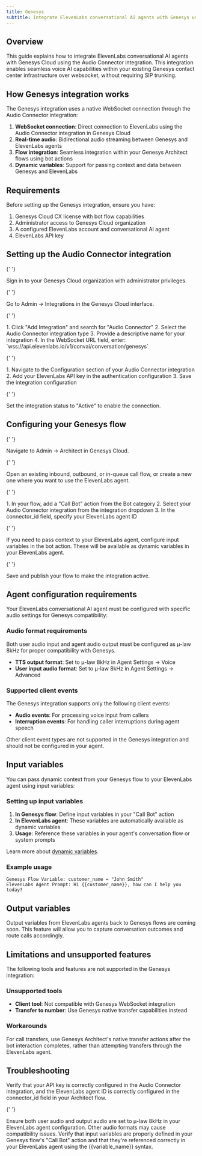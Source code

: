 ```yaml
---
title: Genesys
subtitle: Integrate ElevenLabs conversational AI agents with Genesys using native Audio Connector integration.
---
```


## Overview

This guide explains how to integrate ElevenLabs conversational AI agents with Genesys Cloud using the Audio Connector integration. This integration enables seamless voice AI capabilities within your existing Genesys contact center infrastructure over websocket, without requiring SIP trunking.

## How Genesys integration works

The Genesys integration uses a native WebSocket connection through the Audio Connector integration:

1. **WebSocket connection**: Direct connection to ElevenLabs using the Audio Connector integration in Genesys Cloud
2. **Real-time audio**: Bidirectional audio streaming between Genesys and ElevenLabs agents
3. **Flow integration**: Seamless integration within your Genesys Architect flows using bot actions
4. **Dynamic variables**: Support for passing context and data between Genesys and ElevenLabs

## Requirements

Before setting up the Genesys integration, ensure you have:

1. Genesys Cloud CX license with bot flow capabilities
2. Administrator access to Genesys Cloud organization
3. A configured ElevenLabs account and conversational AI agent
4. ElevenLabs API key

## Setting up the Audio Connector integration

<Steps>

{' '}

<Step title="Access Genesys Cloud Admin">
  Sign in to your Genesys Cloud organization with administrator privileges.
</Step>

{' '}

<Step title="Navigate to Integrations">
  Go to Admin → Integrations in the Genesys Cloud interface.
</Step>

{' '}

<Step title="Create Audio Connector integration">
  1. Click "Add Integration" and search for "Audio Connector" 2. Select the Audio Connector
  integration type 3. Provide a descriptive name for your integration 4. In the WebSocket URL field,
  enter: `wss://api.elevenlabs.io/v1/convai/conversation/genesys`
</Step>

{' '}

<Step title="Configure authentication">
  1. Navigate to the Configuration section of your Audio Connector integration 2. Add your
  ElevenLabs API key in the authentication configuration 3. Save the integration configuration
</Step>

{' '}

<Step title="Activate the integration">
  Set the integration status to "Active" to enable the connection.
</Step>

</Steps>

## Configuring your Genesys flow

<Steps>

{' '}

<Step title="Open Architect">Navigate to Admin → Architect in Genesys Cloud.</Step>

{' '}

<Step title="Create or edit a flow">
  Open an existing inbound, outbound, or in-queue call flow, or create a new one where you want to
  use the ElevenLabs agent.
</Step>

{' '}

<Step title="Add bot action">
  1. In your flow, add a "Call Bot" action from the Bot category 2. Select your Audio Connector
  integration from the integration dropdown 3. In the connector_id field, specify your ElevenLabs
  agent ID
</Step>

{' '}

<Step title="Configure input variables (optional)">
  If you need to pass context to your ElevenLabs agent, configure input variables in the bot action.
  These will be available as dynamic variables in your ElevenLabs agent.
</Step>

{' '}

<Step title="Publish your flow">Save and publish your flow to make the integration active.</Step>

</Steps>

## Agent configuration requirements

Your ElevenLabs conversational AI agent must be configured with specific audio settings for Genesys compatibility:

### Audio format requirements

<Warning>
  Both user audio input and agent audio output must be configured as μ-law 8kHz for proper
  compatibility with Genesys.
</Warning>

- **TTS output format**: Set to μ-law 8kHz in Agent Settings → Voice
- **User input audio format**: Set to μ-law 8kHz in Agent Settings → Advanced

### Supported client events

The Genesys integration supports only the following client events:

- **Audio events**: For processing voice input from callers
- **Interruption events**: For handling caller interruptions during agent speech

<Note>
  Other client event types are not supported in the Genesys integration and should not be configured
  in your agent.
</Note>

## Input variables

You can pass dynamic context from your Genesys flow to your ElevenLabs agent using input variables:

### Setting up input variables

1. **In Genesys flow**: Define input variables in your "Call Bot" action
2. **In ElevenLabs agent**: These variables are automatically available as dynamic variables
3. **Usage**: Reference these variables in your agent's conversation flow or system prompts

Learn more about [dynamic variables](/docs/conversational-ai/customization/dynamic-variables).

### Example usage

```
Genesys Flow Variable: customer_name = "John Smith"
ElevenLabs Agent Prompt: Hi {{customer_name}}, how can I help you today?
```

## Output variables

<Info>
  Output variables from ElevenLabs agents back to Genesys flows are coming soon. This feature will
  allow you to capture conversation outcomes and route calls accordingly.
</Info>

## Limitations and unsupported features

The following tools and features are not supported in the Genesys integration:

### Unsupported tools

- **Client tool**: Not compatible with Genesys WebSocket integration
- **Transfer to number**: Use Genesys native transfer capabilities instead

### Workarounds

For call transfers, use Genesys Architect's native transfer actions after the bot interaction completes, rather than attempting transfers through the ElevenLabs agent.

## Troubleshooting

<AccordionGroup>
  <Accordion title="WebSocket connection fails">
    Verify that your API key is correctly configured in the Audio Connector integration, and the ElevenLabs agent ID is correctly configured in the connector_id field in your Architect flow.
  </Accordion>

{' '}

<Accordion title="Audio quality issues">
  Ensure both user audio and output audio are set to μ-law 8kHz in your ElevenLabs agent
  configuration. Other audio formats may cause compatibility issues.
</Accordion>

  <Accordion title="Input variables not working">
    Verify that input variables are properly defined in your Genesys flow's "Call Bot" action and that they're referenced correctly in your ElevenLabs agent using the {{variable_name}} syntax.
  </Accordion>
</AccordionGroup>

